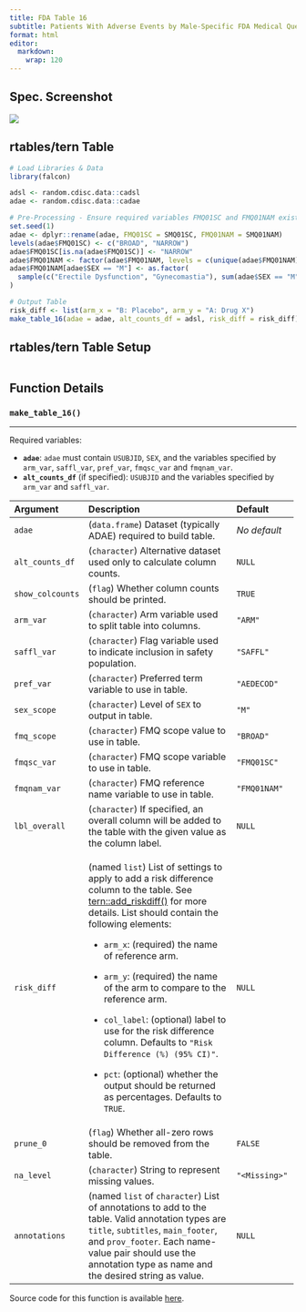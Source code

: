 ```yaml
---
title: FDA Table 16
subtitle: Patients With Adverse Events by Male-Specific FDA Medical Query (Broad) and Preferred Term, Male Safety Population, Pooled Analyses
format: html
editor: 
  markdown: 
    wrap: 120
---
```


::: panel-tabset
## Spec. Screenshot

![](../assets/images/screenshots/table_16.png){fig-align="center"}

## rtables/tern Table

```r
# Load Libraries & Data
library(falcon)

adsl <- random.cdisc.data::cadsl
adae <- random.cdisc.data::cadae

# Pre-Processing - Ensure required variables FMQ01SC and FMQ01NAM exist in adae
set.seed(1)
adae <- dplyr::rename(adae, FMQ01SC = SMQ01SC, FMQ01NAM = SMQ01NAM)
levels(adae$FMQ01SC) <- c("BROAD", "NARROW")
adae$FMQ01SC[is.na(adae$FMQ01SC)] <- "NARROW"
adae$FMQ01NAM <- factor(adae$FMQ01NAM, levels = c(unique(adae$FMQ01NAM), "Erectile Dysfunction", "Gynecomastia"))
adae$FMQ01NAM[adae$SEX == "M"] <- as.factor(
  sample(c("Erectile Dysfunction", "Gynecomastia"), sum(adae$SEX == "M"), replace = TRUE)
)

# Output Table
risk_diff <- list(arm_x = "B: Placebo", arm_y = "A: Drug X")
make_table_16(adae = adae, alt_counts_df = adsl, risk_diff = risk_diff)
```

## rtables/tern Table Setup

```r
```

## Function Details

### `make_table_16()`

------------------------------------------------------------------------------------------------------------------------

Required variables:

-   **`adae`**: `adae` must contain `USUBJID`, `SEX`, and the variables specified by `arm_var`, `saffl_var`, `pref_var`,
    `fmqsc_var` and `fmqnam_var`.
-   **`alt_counts_df`** (if specified): `USUBJID` and the variables specified by `arm_var` and `saffl_var`.

+---------------------+------------------------------------------------------+---------------------+
| Argument            | Description                                          | Default             |
+:====================+:=====================================================+:====================+
| `adae`              | (`data.frame`) Dataset (typically ADAE) required to  | *No default*        |
|                     | build table.                                         |                     |
+---------------------+------------------------------------------------------+---------------------+
| `alt_counts_df`     | (`character`) Alternative dataset used only to       | `NULL`              |
|                     | calculate column counts.                             |                     |
+---------------------+------------------------------------------------------+---------------------+
| `show_colcounts`    | (`flag`) Whether column counts should be printed.    | `TRUE`              |
+---------------------+------------------------------------------------------+---------------------+
| `arm_var`           | (`character`) Arm variable used to split table into  | `"ARM"`             |
|                     | columns.                                             |                     |
+---------------------+------------------------------------------------------+---------------------+
| `saffl_var`         | (`character`) Flag variable used to indicate         | `"SAFFL"`           |
|                     | inclusion in safety population.                      |                     |
+---------------------+------------------------------------------------------+---------------------+
| `pref_var`          | (`character`) Preferred term variable to use in      | `"AEDECOD"`         |
|                     | table.                                               |                     |
+---------------------+------------------------------------------------------+---------------------+
| `sex_scope`         | (`character`) Level of `SEX` to output in table.     | `"M"`               |
+---------------------+------------------------------------------------------+---------------------+
| `fmq_scope`         | (`character`) FMQ scope value to use in table.       | `"BROAD"`           |
+---------------------+------------------------------------------------------+---------------------+
| `fmqsc_var`         | (`character`) FMQ scope variable to use in table.    | `"FMQ01SC"`         |
+---------------------+------------------------------------------------------+---------------------+
| `fmqnam_var`        | (`character`) FMQ reference name variable to use in  | `"FMQ01NAM"`        |
|                     | table.                                               |                     |
+---------------------+------------------------------------------------------+---------------------+
| `lbl_overall`       | (`character`) If specified, an overall column will   | `NULL`              |
|                     | be added to the table with the given value as the    |                     |
|                     | column label.                                        |                     |
+---------------------+------------------------------------------------------+---------------------+
| `risk_diff`         | (named `list`) List of settings to apply to add a    | `NULL`              |
|                     | risk difference column to the table. See             |                     |
|                     | [                                                    |                     |
|                     | tern::add_riskdiff()](https:%20//insightsengineering |                     |
|                     | .github.io/ter%20n/main/reference/add_riskdiff.html) |                     |
|                     | for more details. List should contain the following  |                     |
|                     | elements:                                            |                     |
|                     |                                                      |                     |
|                     | -   `arm_x`: (required) the name of reference arm.   |                     |
|                     |                                                      |                     |
|                     | -   `arm_y`: (required) the name of the arm to       |                     |
|                     |     compare to the reference arm.                    |                     |
|                     |                                                      |                     |
|                     | -   `col_label`: (optional) label to use for the     |                     |
|                     |     risk difference column. Defaults to              |                     |
|                     |     `"Risk Difference (%) (95% CI)"`.                |                     |
|                     |                                                      |                     |
|                     | -   `pct`: (optional) whether the output should be   |                     |
|                     |     returned as percentages. Defaults to `TRUE`.     |                     |
+---------------------+------------------------------------------------------+---------------------+
| `prune_0`           | (`flag`) Whether all-zero rows should be removed     | `FALSE`             |
|                     | from the table.                                      |                     |
+---------------------+------------------------------------------------------+---------------------+
| `na_level`          | (`character`) String to represent missing values.    | `"<Missing>"`       |
+---------------------+------------------------------------------------------+---------------------+
| `annotations`       | (named `list` of `character`) List of annotations to | `NULL`              |
|                     | add to the table. Valid annotation types are         |                     |
|                     | `title`, `subtitles`, `main_footer`, and             |                     |
|                     | `prov_footer`. Each name-value pair should use the   |                     |
|                     | annotation type as name and the desired string as    |                     |
|                     | value.                                               |                     |
+---------------------+------------------------------------------------------+---------------------+

Source code for this function is available [here](https://github.com/pharmaverse/falcon/blob/main/R/fda-table_16.R).
:::

